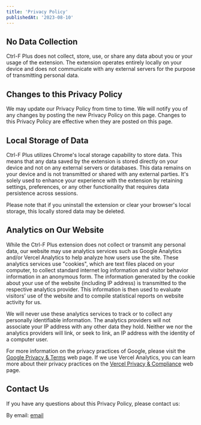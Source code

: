 ```yaml
---
title: 'Privacy Policy'
publishedAt: '2023-08-10'
---
```


## No Data Collection

Ctrl-F Plus does not collect, store, use, or share any data about you or your usage of the extension. The extension operates entirely locally on your device and does not communicate with any external servers for the purpose of transmitting personal data.

## Changes to this Privacy Policy

We may update our Privacy Policy from time to time. We will notify you of any changes by posting the new Privacy Policy on this page. Changes to this Privacy Policy are effective when they are posted on this page.

## Local Storage of Data

Ctrl-F Plus utilizes Chrome's local storage capability to store data. This means that any data saved by the extension is stored directly on your device and not on any external servers or databases. This data remains on your device and is not transmitted or shared with any external parties. It's solely used to enhance your experience with the extension by retaining settings, preferences, or any other functionality that requires data persistence across sessions.

Please note that if you uninstall the extension or clear your browser's local storage, this locally stored data may be deleted.

## Analytics on Our Website

While the Ctrl-F Plus extension does not collect or transmit any personal data, our website may use analytics services such as Google Analytics and/or Vercel Analytics to help analyze how users use the site. These analytics services use "cookies", which are text files placed on your computer, to collect standard internet log information and visitor behavior information in an anonymous form. The information generated by the cookie about your use of the website (including IP address) is transmitted to the respective analytics provider. This information is then used to evaluate visitors' use of the website and to compile statistical reports on website activity for us.

We will never use these analytics services to track or to collect any personally identifiable information. The analytics providers will not associate your IP address with any other data they hold. Neither we nor the analytics providers will link, or seek to link, an IP address with the identity of a computer user.

For more information on the privacy practices of Google, please visit the [Google Privacy & Terms](https://policies.google.com/) web page. If we use Vercel Analytics, you can learn more about their privacy practices on the [Vercel Privacy & Compliance](https://vercel.com/docs/concepts/analytics/privacy-policy) web page.

## Contact Us

If you have any questions about this Privacy Policy, please contact us:

By email: [email](ben.m.chavez@gmail.com)

